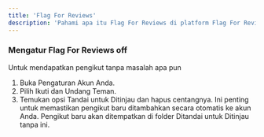 ```yaml
---
title: 'Flag For Reviews'
description: 'Pahami apa itu Flag For Reviews di platform Flag For Reviews dan bagaimana cara mengaturnya.'
---
```

### Mengatur Flag For Reviews off
Untuk mendapatkan pengikut tanpa masalah apa pun
 
1. Buka Pengaturan Akun Anda.
2. Pilih Ikuti dan Undang Teman.
3. Temukan opsi Tandai untuk Ditinjau dan hapus centangnya. Ini penting untuk memastikan pengikut baru ditambahkan secara otomatis ke akun Anda. Pengikut baru akan ditempatkan di folder Ditandai untuk Ditinjau tanpa ini.